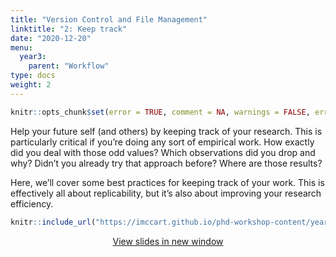 ```yaml
---
title: "Version Control and File Management"
linktitle: "2: Keep track"
date: "2020-12-20"
menu:
  year3:
    parent: "Workflow"
type: docs
weight: 2
---
```


```r
knitr::opts_chunk$set(error = TRUE, comment = NA, warnings = FALSE, errors = FALSE, messages = FALSE, tidy = FALSE, echo = FALSE)
```

Help your future self (and others) by keeping track of your research. This is particularly critical if you're doing any sort of empirical work. How exactly did you deal with those odd values? Which observations did you drop and why? Didn't you already try that approach before? Where are those results?

Here, we'll cover some best practices for keeping track of your work. This is effectively all about replicability, but it's also about improving your research efficiency.

<center>

```r
knitr::include_url("https://imccart.github.io/phd-workshop-content/year3/tracking.html")
```


<p><a class="btn btn-primary btn-lg" target="_blank" href="https://imccart.github.io/phd-workshop-content/year3/tracking.html"><i class="fas fa-external-link-alt"></i> View slides in new window</a></p>

</center>
